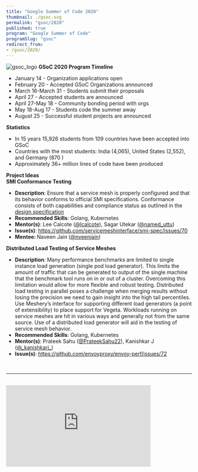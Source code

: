 ```yaml
---
title: "Google Summer of Code 2020"
thumbnail: ./gsoc.svg
permalink: "gsoc/2020"
published: true
program: "Google Summer of Code"
programSlug: "gsoc"
redirect_from:
- /gsoc/2020/
---
```



<ProgramsWrapper>

<img src={gsoc_logo} alt="gsoc_logo" />
<b>GSoC 2020 Program Timeline</b>
<div>
    <ul>
        <li>January 14 - Organization applications open</li>
        <li>February 20 - Accepted GSoC Organizations announced</li>
        <li>March 16-March 31 - Students submit their proposals</li>
        <li>April 27 - Accepted students are announced</li>
        <li>April 27-May 18 - Community bonding period with orgs</li>
        <li>May 18-Aug 17 - Students code the summer away</li>
        <li>August 25 - Successful student projects are announced</li>
    </ul>
</div>
<b>Statistics</b>
<div>
    <ul>
        <li>
            In 15 years 15,926 students from 109 countries have been accepted into GSoC
        </li>
        <li>
            Countries with the most students: India (4,065), United States (2,552), and Germany (870 )
        </li>
        <li>
            Approximately 36+ million lines of code have been produced
        </li>
    </ul>
</div>
<b>Project Ideas</b>
<div>
    <b>SMI Conformance Testing</b>
    <ul>
        <li>
            <b>Description</b>: Ensure that a service mesh is properly configured
                and that its behavior conforms to official SMI specifications.
                Conformance consists of both capabilities and compliance status as
                outlined in the
            <a href="https://docs.google.com/document/d/1HL8Sk7NSLLj-9PRqoHYVIGyU6fZxUQFotrxbmfFtjwc/edit"> design specification</a>
        </li>
        <li><b>Recommended Skills</b>: Golang, Kubernetes</li>
        <li>
            <b>Mentor(s)</b>: Lee Calcote (<a href="https://twitter.com/lcalcote"
            >@lcalcote</a
            >), Sagar Utekar (<a href="https://twitter.com/named_uttu"
            >@named_uttu</a
            >)
        </li>
        <li>
            <b>Issue(s)</b>:
            <a href="https://github.com/servicemeshinterface/smi-spec/issues/70 "
            > https://github.com/<wbr/>servicemeshinterface/<wbr/>smi-spec/issues/70
            </a>
        </li>
        <li>
            <b>Mentee: </b>
                Naveen Jain (<a href="https://github.com/nveenjain">@nveenjain</a>)
        </li>
    </ul>
</div>
<div>
    <b>Distributed Load Testing of Service Meshes</b>
    <ul>
        <li>
            <b>Description</b>: Many performance benchmarks are limited to single
            instance load generation (single pod load generator). This limits the
            amount of traffic that can be generated to output of the single machine
            that the benchmark tool runs on in or out of a cluster. Overcoming this
            limitation would allow for more flexible and robust testing. Distributed
            load testing in parallel poses a challenge when merging results without
            losing the precision we need to gain insight into the high tail
            percentiles. Use Meshery’s interface for supporting different load
            generators (a point of extensibility) to place support for Vegeta.
            Workloads running on service meshes are hit in various ways and
            generally not from the same source. Use of a distributed load generator
            will aid in the testing of service mesh behavior.
        </li>
        <li><b>Recommended Skills</b>: Golang, Kubernetes</li>
        <li>
            <b>Mentor(s)</b>: Prateek Sahu (<a
                href="https://twitter.com/prateeksahu22"
            >@PrateekSahu22</a>), Kanishkar J (<a href="https://twitter.com/_kanishkarj_"
            >@_kanishkarj_</a>)
        </li>
        <li>
            <b>Issue(s)</b>:
            <a href="https://github.com/envoyproxy/envoy-perf/issues/72"
            > https://github.com/<wbr/>envoyproxy/<wbr/>envoy-perf/issues/72
            </a>
        </li>
    </ul>
</div>
<div>&nbsp;</div>
<hr/>
<div className="flex-div">&nbsp;</div>
<div id="layer5-intro" className="iframe-container">
    <iframe
        width="392"
        height="220.5"
        src="https://www.youtube.com/embed/0yN5T5LB9ps"
        frameBorder="0"
        allow="accelerometer; autoplay; encrypted-media; gyroscope; picture-in-picture"
        allowFullScreen />
</div>
<p>
    <b>What is Layer5?</b>
</p>
<p>
While small, the Layer5 community represents the largest collection of
service mesh projects and their maintainers in the world. We build
projects to provide learning environments, deployment and operational best
practices, performance benchmarks, create documentation, share networking
opportunities, and more. Our shared commitment to the open source spirit
pushes Layer5 projects forward. New members are always welcome.
</p>
<p>
    <b>Is it Open Source?</b>
</p>
<p>
Layer5 projects are open source software. Anyone can download, use, work
on, and share it with others. It's built on principles like collaboration,
globalism, and innovation. Layer5 projects are distributed under the terms
of Apache v2.
</p>
<p>
    <b>Google Summer of Code Participation?</b>
</p>
<p>
The key component of these projects is our Community. This community,
which you will join as an participant in Google Summer of Code, is
improving the world of diverse cloud native systems. Your contributions
will affect people you've never met. The Layer5 community includes
software engineers, researchers, students, artists, system administrators,
operators and web designers -- all of whom will be happy to help you get
started.
</p>
<p>
We believe that all contributors should expect and be part of a safe and
friendly environment for constructive contribution. We can more
effectively and successfully compare and challenge different ideas to find
the best solutions for advancement, while building the size, diversity,
and strength of our community.
</p>
<div id="gsoc-2020" className="apply-button">
    <h3>
        <Button primary title="Participate" url="http://slack.layer5.io" external="true" />
    </h3>
</div>

</ProgramsWrapper>
